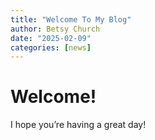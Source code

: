 ```yaml
---
title: "Welcome To My Blog"
author: Betsy Church
date: "2025-02-09"
categories: [news]
---
```


# Welcome!

I hope you're having a great day!

